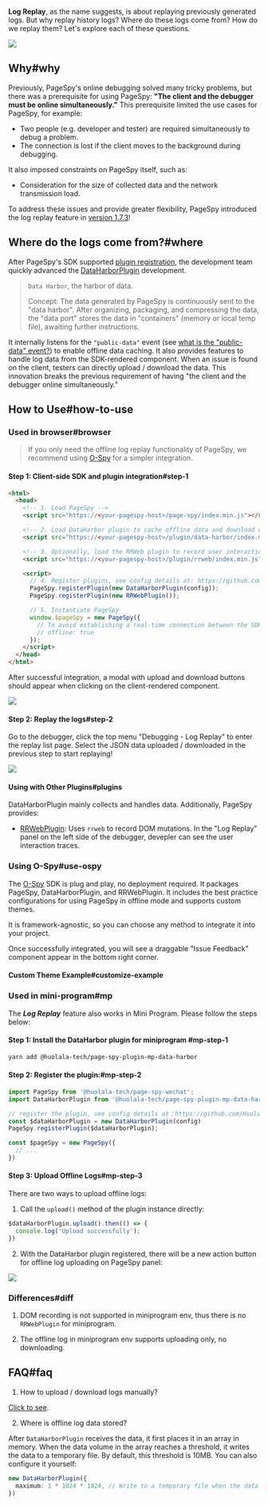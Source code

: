 [release-1.7.3]: https://github.com/HuolalaTech/page-spy-web/releases/tag/v1.7.3
[public-data-event]: https://github.com/HuolalaTech/page-spy/blob/main/docs/plugin_zh.md#行为约定


**Log Replay**, as the name suggests, is about replaying previously generated logs. But why replay history logs? Where do these logs come from? How do we replay them? Let's explore each of these questions.

<img src={replayGif} />

## Why#why

Previously, PageSpy's online debugging solved many tricky problems, but there was a prerequisite for using PageSpy: **"The client and the debugger must be online simultaneously."** This prerequisite limited the use cases for PageSpy, for example:

- Two people (e.g. developer and tester) are required simultaneously to debug a problem.
- The connection is lost if the client moves to the background during debugging.

It also imposed constraints on PageSpy itself, such as:

- Consideration for the size of collected data and the network transmission load.

To address these issues and provide greater flexibility, PageSpy introduced the log replay feature in [version 1.7.3][release-1.7.3]!

## Where do the logs come from?#where

After PageSpy's SDK supported [plugin registration](./plugins), the development team quickly advanced the [DataHarborPlugin]({VITE_PLUGIN_DATA_HARBOR}) development.

> `Data Harbor`, the harbor of data.
>
> Concept: The data generated by PageSpy is continuously sent to the "data harbor". After organizing, packaging, and compressing the data, the "data port" stores the data in "containers" (memory or local temp file), awaiting further instructions.

It internally listens for the `"public-data"` event (see [what is the "public-data" event?](./plugins#convention)) to enable offline data caching. It also provides features to handle log data from the SDK-rendered component. When an issue is found on the client, testers can directly upload / download the data. This innovation breaks the previous requirement of having "the client and the debugger online simultaneously."

## How to Use#how-to-use

### Used in browser#browser

> If you only need the offline log replay functionality of PageSpy, we recommend using [O-Spy](#use-ospy) for a simpler integration.

#### Step 1: Client-side SDK and plugin integration#step-1

```html
<html>
  <head>
    <!-- 1. Load PageSpy -->
    <script src="https://<your-pagespy-host>/page-spy/index.min.js"></script>

    <!-- 2. Load DataHarbor plugin to cache offline data and download or upload log data -->
    <script src="https://<your-pagespy-host>/plugin/data-harbor/index.min.js"></script>

    <!-- 3. Optionally, load the RRWeb plugin to record user interaction traces into offline logs -->
    <script src="https://<your-pagespy-host>/plugin/rrweb/index.min.js"></script>

    <script>
      // 4. Register plugins, see config details at: https://github.com/HuolalaTech/page-spy/blob/main/packages/page-spy-plugin-data-harbor
      PageSpy.registerPlugin(new DataHarborPlugin(config));
      PageSpy.registerPlugin(new RRWebPlugin());

      // 5. Instantiate PageSpy
      window.$pageSpy = new PageSpy({
        // To avoid establishing a real-time connection between the SDK and the debugger, enable offline mode
        // offline: true
      });
    </script>
  </head>
</html>
```

After successful integration, a modal with upload and download buttons should appear when clicking on the client-rendered component.

<img src={modalImg} />

#### Step 2: Replay the logs#step-2

Go to the debugger, click the top menu "Debugging - Log Replay" to enter the replay list page. Select the JSON data uploaded / downloaded in the previous step to start replaying!

<img src={replayImg} />

#### Using with Other Plugins#plugins

DataHarborPlugin mainly collects and handles data. Additionally, PageSpy provides:

- [RRWebPlugin]({VITE_PLUGIN_RRWEB}): Uses `rrweb` to record DOM mutations. In the "Log Replay" panel on the left side of the debugger, devepler can see the user interaction traces.

### Using O-Spy#use-ospy

The [O-Spy](/o-spy) SDK is plug and play, no deployment required. It packages PageSpy, DataHarborPlugin, and RRWebPlugin. It includes the best practice configurations for using PageSpy in offline mode and supports custom themes.

It is framework-agnostic, so you can choose any method to integrate it into your project.


<ImportGuide />

Once successfully integrated, you will see a draggable "Issue Feedback" component appear in the bottom right corner.

#### Custom Theme Example#customize-example


<CustomizeExample />

### Used in mini-program#mp

The ***Log Replay*** feature also works in Mini Program. Please follow the steps below:

#### Step 1: Install the DataHarbor plugin for miniprogram #mp-step-1

```bash
yarn add @huolala-tech/page-spy-plugin-mp-data-harbor
```

#### Step 2: Register the plugin:#mp-step-2
```ts
import PageSpy from '@huolala-tech/page-spy-wechat';
import DataHarborPlugin from '@huolala-tech/page-spy-plugin-mp-data-harbor';

// register the plugin, see config details at：https://github.com/HuolalaTech/page-spy/blob/main/packages/page-spy-plugin-mp-data-harbor
const $dataHarborPlugin = new DataHarborPlugin(config)
PageSpy.registerPlugin($dataHarborPlugin);

const $pageSpy = new PageSpy({
  // ...
})

```

#### Step 3: Upload Offline Logs#mp-step-3

There are two ways to upload offline logs:

1. Call the `upload()` method of the plugin instance directly:
```ts
$dataHarborPlugin.upload().then(() => {
  console.log('Upload successfully');
})
```

2. With the DataHarbor plugin registered, there will be a new action button for offline log uploading on PageSpy panel:

<img src={mpDataHarborImg} />

### Differences#diff

1. DOM recording is not supported in miniprogram env, thus there is no `RRWebPlugin` for miniprogram.

2. The offline log in miniprogram env supports uploading only, no downloading.

## FAQ#faq

1. How to upload / download logs manually?

[Click to see](./data-harbor#onOfflineLog).

2. Where is offline log data stored?

After `DataHarborPlugin` receives the data, it first places it in an array in memory. When the data volume in the array reaches a threshold, it writes the data to a temporary file. By default, this threshold is 10MB. You can also configure it yourself:

```ts
new DataHarborPlugin({
  maximum: 1 * 1024 * 1024, // Write to a temporary file when the data in memory reaches 1MB
})
```
